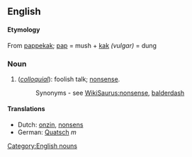 ==English==

====Etymology====
From {{D.}} [[pappekak]]; [[pap]] = mush + [[kak]] ''(vulgar)'' = dung

===Noun===
[[Category:English nouns]]
#(''[[colloquial]]''): foolish talk; [[nonsense]].
#:Synonyms - see [[WikiSaurus:nonsense]], [[balderdash]]

====Translations====
*Dutch: [[onzin]], [[nonsens]]
*German: [[Quatsch]] ''m''